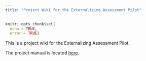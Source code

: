 ```yaml
---
title: "Project Wiki for the Externalizing Assessment Pilot"
---
```


```r
knitr::opts_chunk$set(
  echo = TRUE,
  error = TRUE)
```

This is a project wiki for the Externalizing Assessment Pilot.

The project manual is located [here](manual.html).
